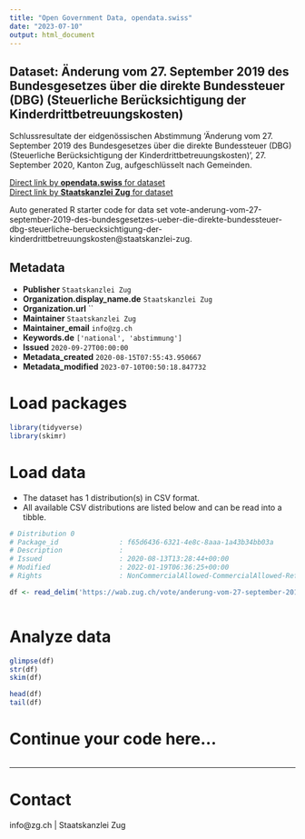 ```yaml
---
title: "Open Government Data, opendata.swiss"
date: "2023-07-10"
output: html_document
---
```


## Dataset: Änderung vom 27. September 2019 des Bundesgesetzes über die direkte Bundessteuer (DBG) (Steuerliche Berücksichtigung der Kinderdrittbetreuungskosten)

Schlussresultate der eidgenössischen Abstimmung 'Änderung vom 27. September 2019 des Bundesgesetzes über die direkte Bundessteuer (DBG) (Steuerliche Berücksichtigung der Kinderdrittbetreuungskosten)', 27. September 2020, Kanton Zug, aufgeschlüsselt nach Gemeinden.

[Direct link by **opendata.swiss** for dataset](https://opendata.swiss/de/dataset/anderung-vom-27-september-2019-des-bundesgesetzes-uber-die-direkte-bundessteuer-dbg-steuerliche)<br>
[Direct link by **Staatskanzlei Zug** for dataset](https://wab.zug.ch/vote/anderung-vom-27-september-2019-des-bundesgesetzes-ueber-die-direkte-bundessteuer-dbg-steuerliche-beruecksichtigung-der-kinderdrittbetreuungskosten/data)

Auto generated R starter code for data set vote-anderung-vom-27-september-2019-des-bundesgesetzes-ueber-die-direkte-bundessteuer-dbg-steuerliche-beruecksichtigung-der-kinderdrittbetreuungskosten@staatskanzlei-zug.

## Metadata

- **Publisher** `Staatskanzlei Zug`
- **Organization.display_name.de** `Staatskanzlei Zug`
- **Organization.url** ``
- **Maintainer** `Staatskanzlei Zug`
- **Maintainer_email** `info@zg.ch`
- **Keywords.de** `['national', 'abstimmung']`
- **Issued** `2020-09-27T00:00:00`
- **Metadata_created** `2020-08-15T07:55:43.950667`
- **Metadata_modified** `2023-07-10T00:50:18.847732`


# Load packages

```r

library(tidyverse)
library(skimr)

```

# Load data

-   The dataset has 1 distribution(s) in CSV format.
-   All available CSV distributions are listed below and can be read into a tibble.

```r

# Distribution 0
# Package_id               : f65d6436-6321-4e8c-8aaa-1a43b34bb03a
# Description              : 
# Issued                   : 2020-08-13T13:28:44+00:00
# Modified                 : 2022-01-19T06:36:25+00:00
# Rights                   : NonCommercialAllowed-CommercialAllowed-ReferenceRequired

df <- read_delim('https://wab.zug.ch/vote/anderung-vom-27-september-2019-des-bundesgesetzes-ueber-die-direkte-bundessteuer-dbg-steuerliche-beruecksichtigung-der-kinderdrittbetreuungskosten/data-csv')



```

# Analyze data

```r

glimpse(df)
str(df)
skim(df)

head(df)
tail(df)

```

# Continue your code here...

```r

```

------------------------------------------------------------------------

# Contact

info@zg.ch | Staatskanzlei Zug
